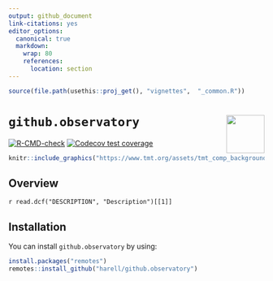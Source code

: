 ---
output: github_document
link-citations: yes
editor_options: 
  canonical: true
  markdown: 
    wrap: 80
    references: 
      location: section
---

```{r setup, echo = FALSE, results = 'hide', message = FALSE, warning = FALSE}
source(file.path(usethis::proj_get(), "vignettes",  "_common.R"))
```

# `github.observatory` <img src="https://raw.githubusercontent.com/harell/github.observatory/master/pkgdown/logo.png" align="right" style="float:right; height:75px"/>

<!-- badges: start -->

[![R-CMD-check](https://github.com/harell/github.observatory/workflows/R-CMD-check/badge.svg)](https://github.com/harell/github.observatory/actions)
[![Codecov test
coverage](https://codecov.io/gh/harell/github.observatory/branch/master/graph/badge.svg)](https://codecov.io/gh/harell/github.observatory?branch=master)

<!-- badges: end -->

```{r, echo = FALSE, out.width = "100%"}
knitr::include_graphics("https://www.tmt.org/assets/tmt_comp_background-f920515202d7fa2ce6dc8c485d53df5c2a9f5f3e4ff1414500ab8d5da629e49e.jpg")
```

## Overview

`r read.dcf("DESCRIPTION", "Description")[[1]]`

## Installation

You can install `github.observatory` by using:

```{r, eval=FALSE, echo=TRUE}
install.packages("remotes")
remotes::install_github("harell/github.observatory")
```
